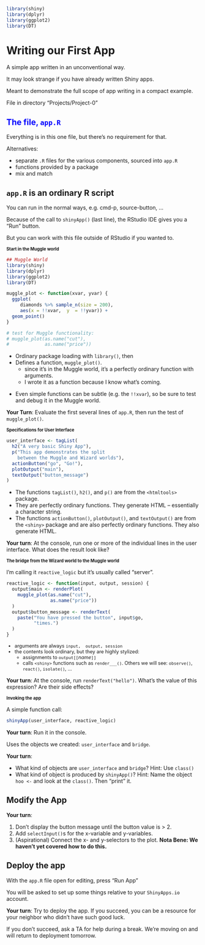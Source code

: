 ```r
library(shiny)
library(dplyr)
library(ggplot2)
library(DT)
```

# Writing our First App

A simple app written in an unconventional way.

It may look strange if you have already written Shiny apps.

Meant to demonstrate the  full scope of app writing in a compact example.

File in directory "Projects/Project-0"

## The file, `app.R`  {style="color:blue;"}

Everything is in this one file, but there's no requirement for that. 

Alternatives:

- separate `.R` files for the various components, sourced into `app.R` 
- functions provided by a package
- mix and match

## `app.R` is an ordinary R script

You can run in  the normal ways, e.g. cmd-p, source-button, ...

Because of the call to `shinyApp()` (last line), the  RStudio IDE gives you a "Run" button. 

But you can work with this file outside of RStudio if you wanted to.


## Start in the Muggle world {style="margin:0px;font-size:80%;"}

<div class="container">
<div class="col">

```r
## Muggle World
library(shiny)
library(dplyr)
library(ggplot2)
library(DT)

muggle_plot <- function(xvar, yvar) {
  ggplot(
     diamonds %>% sample_n(size = 200), 
     aes(x = !!xvar,  y  = !!yvar)) +
  geom_point()
}

# test for Muggle functionality:
# muggle_plot(as.name("cut"), 
#             as.name("price"))
```
</div>
<div class="col2">
- Ordinary package  loading  with `library()`, then
- Defines a function, `muggle_plot()`.
     - since it's in the Muggle world, it's a perfectly ordinary function with arguments. 
     - I  wrote it as a function because I know what's coming.
</div>
</div>
 
- Even simple functions can be subtle (e.g. the `!!xvar`),  so be sure to test and  debug it in the Muggle world.

**Your Turn**: Evaluate the first several lines of `app.R`, then run the test of `muggle_plot()`.

## Specifications for User Interface {style="margin:0px;font-size:80%;"}

<div class="container">
<div class="colsmall">
```r
user_interface <- tagList(
  h2("A very basic Shiny App"),
  p("This app demonstrates the split 
    between the Muggle and Wizard worlds"),
  actionButton("go", "Go!"),
  plotOutput("main"),
  textOutput("button_message")
)
```
</div>
<div class="col4">
- The functions `tagList()`, `h2()`, and `p()` are from the `<htmltools>` package.
- They are perfectly ordinary functions. They generate HTML -- essentially a character string.
- The functions `actionButton()`, `plotOutput()`, and `textOutput()` are from the `<shiny>` package and are also  perfectly ordinary functions. They also generate HTML.
</div>
</div>

**Your turn**: At the console, run one or more of the individual lines  in the user interface. What does the result look like?

## The bridge from the Wizard world to the Muggle world {style="margin:0px;font-size:80%;"}

I'm calling it `reactive_logic` but it's usually called "server".

<div class="container">
<div class="col">
```r
reactive_logic <- function(input, output, session) {
  output$main <- renderPlot(
    muggle_plot(as.name("cut"), 
                as.name("price"))
  )
  output$button_message <- renderText(
    paste("You have pressed the button", input$go, 
          "times.")
  )
}
```
</div>
<div class="col3" style="font-size:90%">
- arguments are always `input,  output, session`
- the contents look  ordinary, but  they  are highly stylized:
    - assignments  to `output[[`*name*`]]`
    - calls `<shiny>` functions such as `render___()`. Others we will see: `observe()`, `react()`, `isolate()`, ...
</div>
</div>

**Your turn**: At the console, run `renderText("hello")`. What's the value of this expression? Are their side effects?

## Invoking the app {style="margin:0px;font-size:80%;"}

<div class="container">
<div class="col">
A simple function call:

```r
shinyApp(user_interface, reactive_logic)
```

**Your turn**: Run it in  the console.
</div>
<div class="col">
Uses the  objects we created: `user_interface` and `bridge`.

**Your turn**:

- What kind of objects are `user_interface` and `bridge`?
    Hint: Use `class()`
- What kind of object is produced by `shinyApp()`?
    Hint: Name the object `hoo <-` and  look at the `class()`. Then  "print" it.
</div>
</div>


## Modify the App

**Your turn**:

1. Don't display the button message until the button value is > 2.
2. Add `selectInput()`s for the x-variable and y-variables.
3. (Aspirational) Connect the x- and y-selectors to the plot. **Nota Bene: We haven't yet covered how to do this.**

## Deploy the app

With the `app.R` file open  for editing, press "Run App"

You will be asked to set up some things  relative to your `ShinyApps.io` account.

**Your turn**: Try to deploy the app. If you  succeed, you can be a resource for your neighbor who didn't have such good luck.

If you don't succeed, ask a TA for help during a break. We're moving on and will return  to deployment tomorrow.
